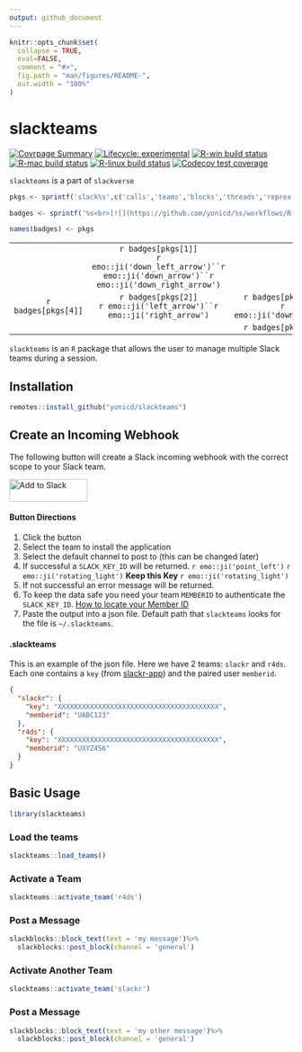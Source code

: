 ```yaml
---
output: github_document
---
```


<!-- README.md is generated from README.Rmd. Please edit that file -->

```r
knitr::opts_chunk$set(
  collapse = TRUE,
  eval=FALSE,
  comment = "#>",
  fig.path = "man/figures/README-",
  out.width = "100%"
)
```

# slackteams

<!-- badges: start -->
[![Covrpage Summary](https://img.shields.io/badge/covrpage-Last_Build_2020_08_13-brightgreen.svg)](http://tinyurl.com/qq3vz59)
[![Lifecycle: experimental](https://img.shields.io/badge/lifecycle-experimental-orange.svg)](https://www.tidyverse.org/lifecycle/#experimental)
[![R-win build status](https://github.com/yonicd/slackteams/workflows/R-win/badge.svg)](https://github.com/yonicd/slackteams)
[![R-mac build status](https://github.com/yonicd/slackteams/workflows/R-mac/badge.svg)](https://github.com/yonicd/slackteams)
[![R-linux build status](https://github.com/yonicd/slackteams/workflows/R-linux/badge.svg)](https://github.com/yonicd/slackteams)
[![Codecov test coverage](https://codecov.io/gh/yonicd/slackteams/branch/master/graph/badge.svg)](https://codecov.io/gh/yonicd/slackteams?branch=master)
<!-- badges: end -->

`slackteams` is a part of `slackverse`

```r
pkgs <- sprintf('slack%s',c('calls','teams','blocks','threads','reprex'))

badges <- sprintf('%s<br>[![](https://github.com/yonicd/%s/workflows/R-mac/badge.svg)](https://github.com/yonicd/%s)',pkgs,pkgs,pkgs)

names(badges) <- pkgs

```

||||
|:-:|:-:|:-:|
||`r badges[pkgs[1]]`<br>`r emo::ji('down_left_arrow')``r emo::ji('down_arrow')``r emo::ji('down_right_arrow')`||
|`r badges[pkgs[4]]`|`r badges[pkgs[2]]`<br>`r emo::ji('left_arrow')``r emo::ji('right_arrow')`|`r badges[pkgs[3]]`<br>`r emo::ji('down_arrow')`|
|||`r badges[pkgs[5]]`|

`slackteams` is an `R` package that allows the user to manage multiple Slack teams during a session. 

## Installation

``` r
remotes::install_github("yonicd/slackteams")
```

## Create an Incoming Webhook

The following button will create a Slack incoming webhook with the correct scope to your Slack team.

 <a href="https://slack.com/oauth/authorize?client_id=220157155520.220159943344&scope=incoming-webhook,files:read,files:write:user,chat:write:bot,chat:write:user,mpim:write,mpim:read,mpim:history,im:write,im:read,im:history,groups:write,groups:read,groups:history,channels:write,channels:read,channels:history,emoji:read,usergroups:read,users:read" target="_blank"><img alt="Add to Slack" height="40" width="139" src="https://platform.slack-edge.com/img/add_to_slack.png" srcset="https://platform.slack-edge.com/img/add_to_slack.png 1x, https://platform.slack-edge.com/img/add_to_slack@2x.png 2x"></a>

#### Button Directions

1. Click the button
2. Select the team to install the application
3. Select the default channel to post to (this can be changed later)
4. If successful a `SLACK_KEY_ID` will be returned. `r emo::ji('point_left')` `r emo::ji('rotating_light')` __Keep this Key__ `r emo::ji('rotating_light')`
5. If not successful an error message will be returned.
6. To keep the data safe you need your team `MEMBERID` to authenticate the `SLACK_KEY_ID`. [How to locate your Member ID](https://medium.com/@moshfeu/how-to-find-my-member-id-in-slack-workspace-d4bba942e38c)
7. Paste the output into a json file. Default path that `slackteams` looks for the file is `~/.slackteams`.

#### .slackteams

This is an example of the json file. Here we have 2 teams: `slackr` and `r4ds`. Each one contains a `key` (from [slackr-app](https://github.com/yonicd/slackr-app)) and the paired user `memberid`.

```json
{
  "slackr": {
    "key": "XXXXXXXXXXXXXXXXXXXXXXXXXXXXXXXXXXXXXXXX",
    "memberid": "UABC123"
  },
  "r4ds": {
    "key": "XXXXXXXXXXXXXXXXXXXXXXXXXXXXXXXXXXXXXXXX",
    "memberid": "UXYZ456"
  }
}
```

## Basic Usage

```r
library(slackteams)
```

### Load the teams

```r
slackteams::load_teams()
```

### Activate a Team

```r
slackteams::activate_team('r4ds')
```

### Post a Message

```r
slackblocks::block_text(text = 'my message')%>%
  slackblocks::post_block(channel = 'general')
```

### Activate Another Team

```r
slackteams::activate_team('slackr')
```

### Post a Message

```r
slackblocks::block_text(text = 'my other message')%>%
  slackblocks::post_block(channel = 'general')
```
